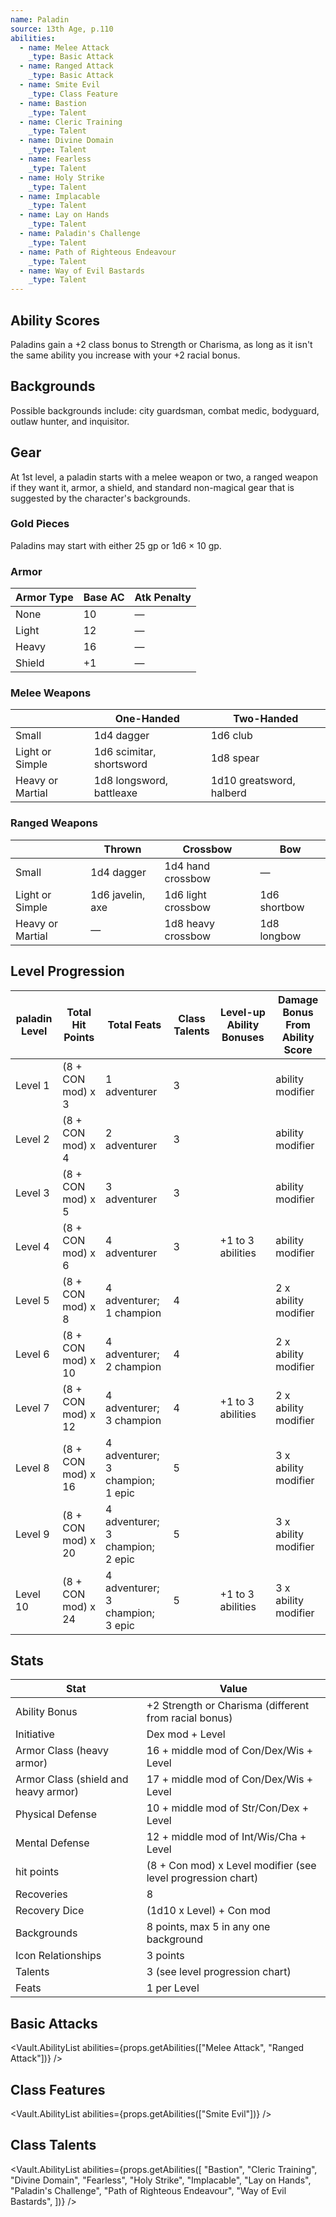 ```yaml
---
name: Paladin
source: 13th Age, p.110
abilities:
  - name: Melee Attack
    _type: Basic Attack
  - name: Ranged Attack
    _type: Basic Attack
  - name: Smite Evil
    _type: Class Feature
  - name: Bastion
    _type: Talent
  - name: Cleric Training
    _type: Talent
  - name: Divine Domain
    _type: Talent
  - name: Fearless
    _type: Talent
  - name: Holy Strike
    _type: Talent
  - name: Implacable
    _type: Talent
  - name: Lay on Hands
    _type: Talent
  - name: Paladin's Challenge
    _type: Talent
  - name: Path of Righteous Endeavour
    _type: Talent
  - name: Way of Evil Bastards
    _type: Talent
---
```


## Ability Scores

Paladins gain a +2 class bonus to Strength or Charisma, as long as it isn't the same ability you increase with your +2 racial bonus.

## Backgrounds

Possible backgrounds include: city guardsman, combat medic, bodyguard, outlaw hunter, and inquisitor.

## Gear

At 1st level, a paladin starts with a melee weapon or two, a ranged weapon if they want it, armor, a shield, and standard non-magical gear that is suggested by the character's backgrounds.

### Gold Pieces

Paladins may start with either 25 gp or 1d6 &times; 10 gp.

### Armor

| Armor Type | Base AC | Atk Penalty |
| ---------- | ------- | ----------- |
| None       | 10      | —           |
| Light      | 12      | —           |
| Heavy      | 16      | —           |
| Shield     | +1      | —           |

### Melee Weapons

|                  | One-Handed               | Two-Handed               |
| ---------------- | ------------------------ | ------------------------ |
| Small            | 1d4 dagger               | 1d6 club                 |
| Light or Simple  | 1d6 scimitar, shortsword | 1d8 spear                |
| Heavy or Martial | 1d8 longsword, battleaxe | 1d10 greatsword, halberd |

### Ranged Weapons

|                  | Thrown           | Crossbow           | Bow          |
| ---------------- | ---------------- | ------------------ | ------------ |
| Small            | 1d4 dagger       | 1d4 hand crossbow  | —            |
| Light or Simple  | 1d6 javelin, axe | 1d6 light crossbow | 1d6 shortbow |
| Heavy or Martial | —                | 1d8 heavy crossbow | 1d8 longbow  |

## Level Progression

| paladin Level | Total Hit Points   | Total Feats                      | Class Talents | Level-up Ability Bonuses | Damage Bonus From Ability Score |
| ------------- | ------------------ | -------------------------------- | ------------- | ------------------------ | ------------------------------- |
| Level 1       | (8 + CON mod) x 3  | 1 adventurer                     | 3             |                          | ability modifier                |
| Level 2       | (8 + CON mod) x 4  | 2 adventurer                     | 3             |                          | ability modifier                |
| Level 3       | (8 + CON mod) x 5  | 3 adventurer                     | 3             |                          | ability modifier                |
| Level 4       | (8 + CON mod) x 6  | 4 adventurer                     | 3             | +1 to 3 abilities        | ability modifier                |
| Level 5       | (8 + CON mod) x 8  | 4 adventurer; 1 champion         | 4             |                          | 2 x ability modifier            |
| Level 6       | (8 + CON mod) x 10 | 4 adventurer; 2 champion         | 4             |                          | 2 x ability modifier            |
| Level 7       | (8 + CON mod) x 12 | 4 adventurer; 3 champion         | 4             | +1 to 3 abilities        | 2 x ability modifier            |
| Level 8       | (8 + CON mod) x 16 | 4 adventurer; 3 champion; 1 epic | 5             |                          | 3 x ability modifier            |
| Level 9       | (8 + CON mod) x 20 | 4 adventurer; 3 champion; 2 epic | 5             |                          | 3 x ability modifier            |
| Level 10      | (8 + CON mod) x 24 | 4 adventurer; 3 champion; 3 epic | 5             | +1 to 3 abilities        | 3 x ability modifier            |

## Stats

| Stat                                 | Value                                                        |
| ------------------------------------ | ------------------------------------------------------------ |
| Ability Bonus                        | +2 Strength or Charisma (different from racial bonus)        |
| Initiative                           | Dex mod + Level                                              |
| Armor Class (heavy armor)            | 16 + middle mod of Con/Dex/Wis + Level                       |
| Armor Class (shield and heavy armor) | 17 + middle mod of Con/Dex/Wis + Level                       |
| Physical Defense                     | 10 + middle mod of Str/Con/Dex + Level                       |
| Mental Defense                       | 12 + middle mod of Int/Wis/Cha + Level                       |
| hit points                           | (8 + Con mod) x Level modifier (see level progression chart) |
| Recoveries                           | 8                                                            |
| Recovery Dice                        | (1d10 x Level) + Con mod                                     |
| Backgrounds                          | 8 points, max 5 in any one background                        |
| Icon Relationships                   | 3 points                                                     |
| Talents                              | 3 (see level progression chart)                              |
| Feats                                | 1 per Level                                                  |

## Basic Attacks

<Vault.AbilityList
  abilities={props.getAbilities(["Melee Attack", "Ranged Attack"])}
/>

## Class Features

<Vault.AbilityList abilities={props.getAbilities(["Smite Evil"])} />

## Class Talents

<Vault.AbilityList
  abilities={props.getAbilities([
    "Bastion",
    "Cleric Training",
    "Divine Domain",
    "Fearless",
    "Holy Strike",
    "Implacable",
    "Lay on Hands",
    "Paladin's Challenge",
    "Path of Righteous Endeavour",
    "Way of Evil Bastards",
  ])}
/>
